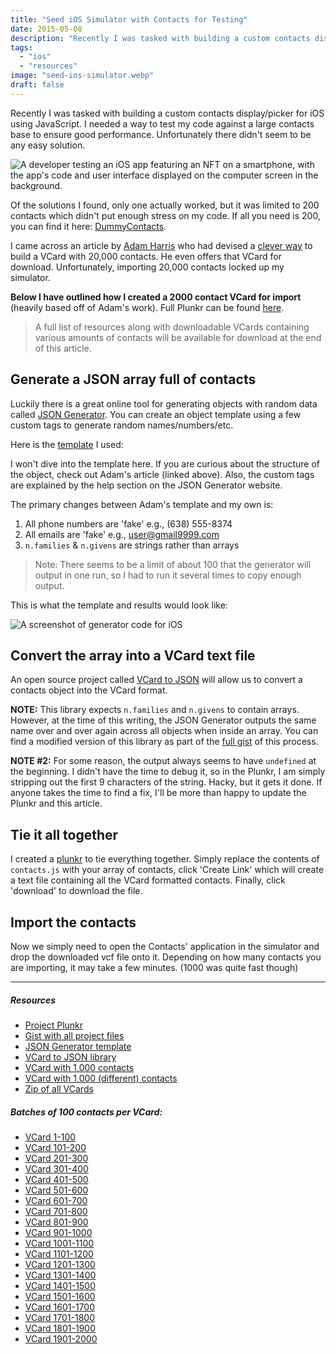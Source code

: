 ```yaml
---
title: "Seed iOS Simulator with Contacts for Testing"
date: 2015-05-08
description: "Recently I was tasked with building a custom contacts display/picker for iOS using JavaScript. I needed a way to test my code against a large contacts base..."
tags:
  - "ios"
  - "resources"
image: "seed-ios-simulator.webp"
draft: false
---
```


Recently I was tasked with building a custom contacts display/picker for iOS
using JavaScript. I needed a way to test my code against a large contacts base
to ensure good performance. Unfortunately there didn't seem to be any easy
solution.

![A developer testing an iOS app featuring an NFT on a smartphone, with the app's code and user interface displayed on the computer screen in the background.](seed-ios-simulator.webp)

Of the solutions I found, only one actually worked, but it was limited to 200
contacts which didn't put enough stress on my code. If all you need is 200, you
can find it here: [DummyContacts][dummy].

I came across an article by [Adam Harris][adam] who had devised a [clever
way][20000] to build a VCard with 20,000 contacts. He even offers that VCard for
download. Unfortunately, importing 20,000 contacts locked up my simulator.

**Below I have outlined how I created a 2000 contact VCard for import** (heavily
based off of Adam's work). Full Plunkr can be found [here][plunkr].

> A full list of resources along with downloadable VCards containing various
> amounts of contacts will be available for download at the end of this article.

## Generate a JSON array full of contacts

Luckily there is a great online tool for generating objects with random data
called [JSON Generator][json]. You can create an object template using a few
custom tags to generate random names/numbers/etc.

Here is the [template][template] I used:

<script src="https://gist.github.com/benjamincharity/c295aea01a74b036fec0.js"></script>

I won't dive into the template here. If you are curious about the structure of
the object, check out Adam's article (linked above). Also, the custom tags are
explained by the help section on the JSON Generator website.

The primary changes between Adam's template and my own is:

1. All phone numbers are 'fake' e.g., (638) 555-8374
2. All emails are 'fake' e.g., user@gmail9999.com
3. `n.families` & `n.givens` are strings rather than arrays

> Note: There seems to be a limit of about 100 that the generator will output in
> one run, so I had to run it several times to copy enough output.

This is what the template and results would look like:

![A screenshot of generator code for iOS](generatorExample_ta2kup.png)

## Convert the array into a VCard text file

An open source project called [VCard to JSON][vcard] will allow us to convert a
contacts object into the VCard format.

**NOTE:** This library expects `n.families` and `n.givens` to contain arrays.
However, at the time of this writing, the JSON Generator outputs the same name
over and over again across all objects when inside an array. You can find a
modified version of this library as part of the [full gist][fullGist] of this
process.

**NOTE #2:** For some reason, the output always seems to have `undefined` at the
beginning. I didn't have the time to debug it, so in the Plunkr, I am simply
stripping out the first 9 characters of the string. Hacky, but it gets it done.
If anyone takes the time to find a fix, I'll be more than happy to update the
Plunkr and this article.

## Tie it all together

I created a [plunkr][plunkr] to tie everything together. Simply replace the
contents of `contacts.js` with your array of contacts, click 'Create Link' which
will create a text file containing all the VCard formatted contacts. Finally,
click 'download' to download the file.

## Import the contacts

Now we simply need to open the Contacts' application in the simulator and drop
the downloaded vcf file onto it. Depending on how many contacts you are
importing, it may take a few minutes. (1000 was quite fast though)

---

##### Resources

- [Project Plunkr][plunkr]
- [Gist with all project files][fullGist]
- [JSON Generator template][template]
- [VCard to JSON library][vcard]
- [VCard with 1,000 contacts](https://cdn.benjamincharity.com/vcards/contacts0-1000.vcf)
- [VCard with 1,000 (different) contacts](https://cdn.benjamincharity.com/vcards/contacts1000-2000.vcf)
- [Zip of all VCards](https://cdn.benjamincharity.com/vcards/ContactsVCards.zip)

##### Batches of 100 contacts per VCard:

- [VCard 1-100](https://cdn.benjamincharity.com/vcards/contacts1-100.vcf)
- [VCard 101-200](https://cdn.benjamincharity.com/vcards/contacts101-200.vcf)
- [VCard 201-300](https://cdn.benjamincharity.com/vcards/contacts201-300.vcf)
- [VCard 301-400](https://cdn.benjamincharity.com/vcards/contacts301-400.vcf)
- [VCard 401-500](https://cdn.benjamincharity.com/vcards/contacts401-500.vcf)
- [VCard 501-600](https://cdn.benjamincharity.com/vcards/contacts501-600.vcf)
- [VCard 601-700](https://cdn.benjamincharity.com/vcards/contacts601-700.vcf)
- [VCard 701-800](https://cdn.benjamincharity.com/vcards/contacts701-800.vcf)
- [VCard 801-900](https://cdn.benjamincharity.com/vcards/contacts801-900.vcf)
- [VCard 901-1000](https://cdn.benjamincharity.com/vcards/contacts901-1000.vcf)
- [VCard 1001-1100](https://cdn.benjamincharity.com/vcards/contacts1001-1100.vcf)
- [VCard 1101-1200](https://cdn.benjamincharity.com/vcards/contacts1101-1200.vcf)
- [VCard 1201-1300](https://cdn.benjamincharity.com/vcards/contacts1201-1300.vcf)
- [VCard 1301-1400](https://cdn.benjamincharity.com/vcards/contacts1301-1400.vcf)
- [VCard 1401-1500](https://cdn.benjamincharity.com/vcards/contacts1401-1500.vcf)
- [VCard 1501-1600](https://cdn.benjamincharity.com/vcards/contacts1501-1600.vcf)
- [VCard 1601-1700](https://cdn.benjamincharity.com/vcards/contacts1601-1700.vcf)
- [VCard 1701-1800](https://cdn.benjamincharity.com/vcards/contacts1701-1800.vcf)
- [VCard 1801-1900](https://cdn.benjamincharity.com/vcards/contacts1801-1900.vcf)
- [VCard 1901-2000](https://cdn.benjamincharity.com/vcards/contacts1901-2000.vcf)

[plunkr]: https://plnkr.co/edit/0Q1gz3BLocaIFg2B0rVH?p=preview
[template]: https://gist.github.com/benjamincharity/c295aea01a74b036fec0
[fullGist]: https://gist.github.com/benjamincharity/ac35ac288552feee349a
[json]: https://next.json-generator.com/
[vcard]: https://github.com/andrewppace/vcard-json
[adam]: https://github.com/aharris88
[20000]:
  https://www.adamwadeharris.com/heres-how-i-created-20000-fake-contacts-on-the-iphone/
[dummy]: https://github.com/Janak-Nirmal/DummyContacts
